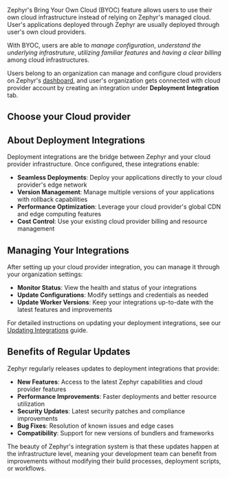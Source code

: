 
<CloudDocs />

Zephyr's Bring Your Own Cloud (BYOC) feature allows users to use their own cloud infrastructure instead of relying on Zephyr's managed cloud. User's applications deployed through Zephyr are usually deployed through user's own cloud providers.

With BYOC, users are able to _manage configuration_, _understand the underlying infrastruture_, _utilizing familiar features_ and _having a clear billing_ among cloud infrastructures.

Users belong to an organization can manage and configure cloud providers on Zephyr's [dashboard](https://app.zephyr-cloud.io), and user's organization gets connected with cloud provider account by creating an integration under **Deployment Integration** tab.

## Choose your Cloud provider 

<CardLayout>
<CloudProviderCards/>
</CardLayout>

## About Deployment Integrations

Deployment integrations are the bridge between Zephyr and your cloud provider infrastructure. Once configured, these integrations enable:

- **Seamless Deployments**: Deploy your applications directly to your cloud provider's edge network
- **Version Management**: Manage multiple versions of your applications with rollback capabilities
- **Performance Optimization**: Leverage your cloud provider's global CDN and edge computing features
- **Cost Control**: Use your existing cloud provider billing and resource management

## Managing Your Integrations

After setting up your cloud provider integration, you can manage it through your organization settings:

- **Monitor Status**: View the health and status of your integrations
- **Update Configurations**: Modify settings and credentials as needed
- **Update Worker Versions**: Keep your integrations up-to-date with the latest features and improvements

For detailed instructions on updating your deployment integrations, see our [Updating Integrations](/cloud/updating-integrations) guide.

## Benefits of Regular Updates

Zephyr regularly releases updates to deployment integrations that provide:

- **New Features**: Access to the latest Zephyr capabilities and cloud provider features
- **Performance Improvements**: Faster deployments and better resource utilization  
- **Security Updates**: Latest security patches and compliance improvements
- **Bug Fixes**: Resolution of known issues and edge cases
- **Compatibility**: Support for new versions of bundlers and frameworks

The beauty of Zephyr's integration system is that these updates happen at the infrastructure level, meaning your development team can benefit from improvements without modifying their build processes, deployment scripts, or workflows.